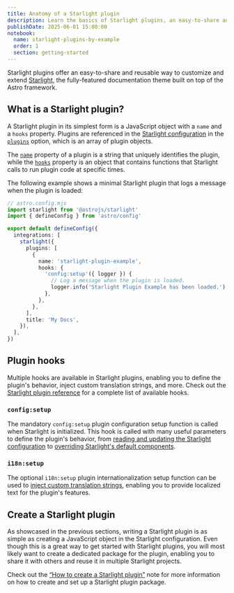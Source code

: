 ```yaml
---
title: Anatomy of a Starlight plugin
description: Learn the basics of Starlight plugins, an easy-to-share and reusable way to customize and extend Starlight.
publishDate: 2025-06-01 15:00:00
notebook:
  name: starlight-plugins-by-example
  order: 1
  section: getting-started
---
```


Starlight plugins offer an easy-to-share and reusable way to customize and extend [Starlight](https://starlight.astro.build/), the fully-featured documentation theme built on top of the Astro framework.

## What is a Starlight plugin?

A Starlight plugin in its simplest form is a JavaScript object with a `name` and a `hooks` property.
Plugins are referenced in the [Starlight configuration](https://starlight.astro.build/reference/configuration/) in the [`plugins`](https://starlight.astro.build/reference/configuration/#plugins) option, which is an array of plugin objects.

The [`name`](https://starlight.astro.build/reference/plugins/#name) property of a plugin is a string that uniquely identifies the plugin, while the [`hooks`](https://starlight.astro.build/reference/plugins/#hooks) property is an object that contains functions that Starlight calls to run plugin code at specific times.

The following example shows a minimal Starlight plugin that logs a message when the plugin is loaded:

```ts {9-17}
// astro.config.mjs
import starlight from '@astrojs/starlight'
import { defineConfig } from 'astro/config'

export default defineConfig({
  integrations: [
    starlight({
      plugins: [
        {
          name: 'starlight-plugin-example',
          hooks: {
            'config:setup'({ logger }) {
              // Log a message when the plugin is loaded.
              logger.info('Starlight Plugin Example has been loaded.')
            },
          },
        },
      ],
      title: 'My Docs',
    }),
  ],
})
```

## Plugin hooks

Multiple hooks are available in Starlight plugins, enabling you to define the plugin's behavior, inject custom translation strings, and more.
Check out the [Starlight plugin reference](https://starlight.astro.build/reference/plugins/) for a complete list of available hooks.

### `config:setup`

The mandatory `config:setup` plugin configuration setup function is called when Starlight is initialized.
This hook is called with many useful parameters to define the plugin's behavior, from [reading and updating the Starlight configuration](/notes/starlight-plugin-read-and-update-starlight-configuration) to [overriding Starlight's default components](/notes/starlight-plugin-override-starlight-component).

### `i18n:setup`

The optional `i18n:setup` plugin internationalization setup function can be used to [inject custom translation strings](/notes/starlight-plugin-use-custom-translation-strings), enabling you to provide localized text for the plugin's features.

## Create a Starlight plugin

As showcased in the previous sections, writing a Starlight plugin is as simple as creating a JavaScript object in the Starlight configuration.
Even though this is a great way to get started with Starlight plugins, you will most likely want to create a dedicated package for the plugin, enabling you to share it with others and reuse it in multiple Starlight projects.

Check out the [“How to create a Starlight plugin”](/notes/starlight-plugin-how-to-create) note for more information on how to create and set up a Starlight plugin package.


<Outro />
